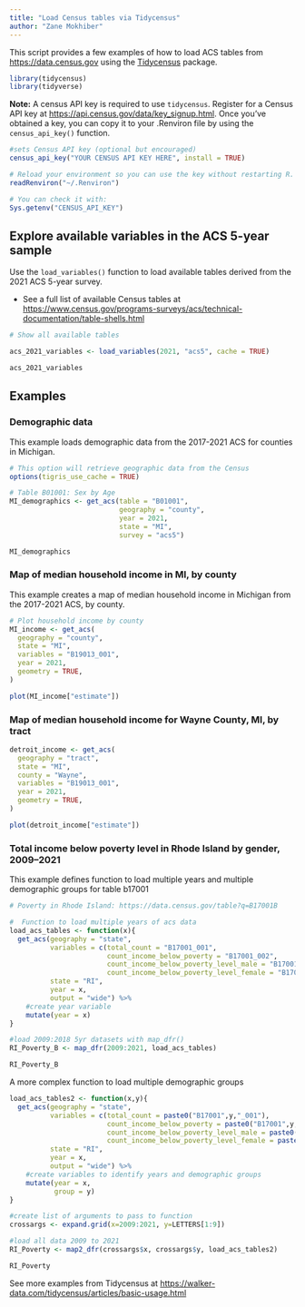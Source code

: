 ```yaml
---
title: "Load Census tables via Tidycensus"
author: "Zane Mokhiber"
---
```


This script provides a few examples of how to load ACS tables from <https://data.census.gov> using the [Tidycensus](https://walker-data.com/tidycensus/index.html) package.

```r
library(tidycensus)
library(tidyverse)
```

**Note:** A census API key is required to use `tidycensus`. Register for a Census API key at <https://api.census.gov/data/key_signup.html>. Once you've obtained a key, you can copy it to your .Renviron file by using the `census_api_key()` function.

```r

#sets Census API key (optional but encouraged)
census_api_key("YOUR CENSUS API KEY HERE", install = TRUE)

# Reload your environment so you can use the key without restarting R.
readRenviron("~/.Renviron")

# You can check it with:
Sys.getenv("CENSUS_API_KEY")
```

## Explore available variables in the ACS 5-year sample

Use the `load_variables()` function to load available tables derived from the 2021 ACS 5-year survey.

-   See a full list of available Census tables at <https://www.census.gov/programs-surveys/acs/technical-documentation/table-shells.html>

```r
# Show all available tables

acs_2021_variables <- load_variables(2021, "acs5", cache = TRUE)

acs_2021_variables
```

## Examples

### Demographic data

This example loads demographic data from the 2017-2021 ACS for counties in Michigan.

```r

# This option will retrieve geographic data from the Census
options(tigris_use_cache = TRUE)

# Table B01001: Sex by Age
MI_demographics <- get_acs(table = "B01001",
                           geography = "county",
                           year = 2021,
                           state = "MI",
                           survey = "acs5")

MI_demographics

```

### Map of median household income in MI, by county

This example creates a map of median household income in Michigan from the 2017-2021 ACS, by county.

```r

# Plot household income by county
MI_income <- get_acs(
  geography = "county", 
  state = "MI",
  variables = "B19013_001",
  year = 2021,
  geometry = TRUE,
)

plot(MI_income["estimate"])

```

### Map of median household income for Wayne County, MI, by tract

```r

detroit_income <- get_acs(
  geography = "tract", 
  state = "MI",
  county = "Wayne",
  variables = "B19013_001",
  year = 2021,
  geometry = TRUE,
)

plot(detroit_income["estimate"])

```

### Total income below poverty level in Rhode Island by gender, 2009--2021

This example defines function to load multiple years and multiple demographic groups for table b17001

```r

# Poverty in Rhode Island: https://data.census.gov/table?q=B17001B

#  Function to load multiple years of acs data
load_acs_tables <- function(x){
  get_acs(geography = "state", 
          variables = c(total_count = "B17001_001",  
                        count_income_below_poverty = "B17001_002",  
                        count_income_below_poverty_level_male = "B17001_003",  
                        count_income_below_poverty_level_female = "B17001_017"), 
          state = "RI", 
          year = x, 
          output = "wide") %>% 
    #create year variable
    mutate(year = x)
}

#load 2009:2018 5yr datasets with map_dfr()
RI_Poverty_B <- map_dfr(2009:2021, load_acs_tables)

RI_Poverty_B

```

A more complex function to load multiple demographic groups

```r

load_acs_tables2 <- function(x,y){
  get_acs(geography = "state", 
          variables = c(total_count = paste0("B17001",y,"_001"),  
                        count_income_below_poverty = paste0("B17001",y,"_002"),  
                        count_income_below_poverty_level_male = paste0("B17001",y,"_003"),  
                        count_income_below_poverty_level_female = paste0("B17001",y,"_017")), 
          state = "RI", 
          year = x, 
          output = "wide") %>% 
    #create variables to identify years and demographic groups
    mutate(year = x,
           group = y)
}

#create list of arguments to pass to function
crossargs <- expand.grid(x=2009:2021, y=LETTERS[1:9])

#load all data 2009 to 2021
RI_Poverty <- map2_dfr(crossargs$x, crossargs$y, load_acs_tables2)

RI_Poverty

```

See more examples from Tidycensus at <https://walker-data.com/tidycensus/articles/basic-usage.html>
